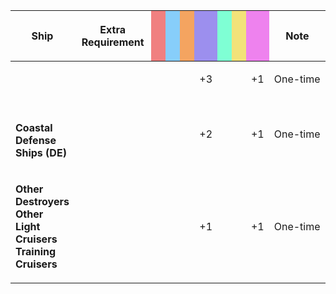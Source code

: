 {|class="wikitable" style="width:100%; text-align: center; vertical-align: middle;"
|-
! style="width: 20%;" | Ship
! style="width: 25%;" | Extra Requirement
! style="width: 5%; background-color: lightcoral;" | {{Firepower}}
! style="width: 5%; background-color: lightskyblue;" | {{Torpedo}}
! style="width: 5%; background-color: sandybrown;" | {{AA}}
! style="width: 5%; background-color: #9C8FEE;" | {{ASW}}
! style="width: 5%; background-color: #7fffd4;" | {{LOS}}
! style="width: 5%; background-color: #F2E279;" | {{Armor}}
! style="width: 5%; background-color: violet;" | {{Evasion}}
! style="width: 20%;" | Note
|-
! {{ShipLink|Atlanta|Helena|Honolulu|Fletcher|Johnston|Samuel B. Roberts|text=US Ships|link_category=USN Vessels}}<br>{{ShipLink|Sheffield|Jervis|Janus|text=British Ships|link_category=Royal Navy Vessels}}
| style="text-align:left;" | 
| || || || +3 || || || +1
| style="text-align:left;" | One-time
|-
! {{ShipLink|Matsu|Take|Momo|link_class=Matsu|text=Matsu-Class}}<br>'''Coastal Defense Ships (DE)'''
| style="text-align:left;" | 
| || || || +2 || || || +1
| style="text-align:left;" | One-time
|-
! '''Other Destroyers'''<br>'''Other Light Cruisers'''<br>'''Training Cruisers'''
| style="text-align:left;" | 
| || || || +1 || || || +1
| style="text-align:left;" | One-time
|}